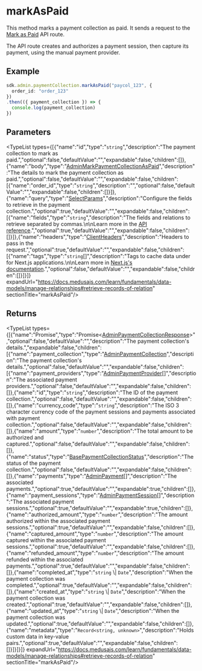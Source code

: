 
# markAsPaid

This method marks a payment collection as paid. It sends a request to the 
[Mark as Paid](https://docs.medusajs.com/api/admin#payment-collections\_postpaymentcollectionsidmarkaspaid)
API route.

The API route creates and authorizes a payment session, then capture its payment, 
using the manual payment provider.

## Example

```ts
sdk.admin.paymentCollection.markAsPaid("paycol_123", {
  order_id: "order_123"
})
.then(({ payment_collection }) => {
  console.log(payment_collection)
})
```

## Parameters

<TypeList types={[{"name":"id","type":"`string`","description":"The payment collection to mark as paid.","optional":false,"defaultValue":"","expandable":false,"children":[]},{"name":"body","type":"[AdminMarkPaymentCollectionAsPaid](../../../../../types/HttpTypes/interfaces/types.HttpTypes.AdminMarkPaymentCollectionAsPaid/page.mdx)","description":"The details to mark the payment collection as paid.","optional":false,"defaultValue":"","expandable":false,"children":[{"name":"order_id","type":"`string`","description":"","optional":false,"defaultValue":"","expandable":false,"children":[]}]},{"name":"query","type":"[SelectParams](../../../../../types/HttpTypes/interfaces/types.HttpTypes.SelectParams/page.mdx)","description":"Configure the fields to retrieve in the payment collection.","optional":true,"defaultValue":"","expandable":false,"children":[{"name":"fields","type":"`string`","description":"The fields and relations to retrieve separated by commas.\n\nLearn more in the [API reference](https://docs.medusajs.com/api/store#select-fields-and-relations).","optional":true,"defaultValue":"","expandable":false,"children":[]}]},{"name":"headers","type":"[ClientHeaders](../../../types/js_sdk.admin.ClientHeaders/page.mdx)","description":"Headers to pass in the request.","optional":true,"defaultValue":"","expandable":false,"children":[{"name":"tags","type":"`string`[]","description":"Tags to cache data under for Next.js applications.\n\nLearn more in [Next.js's documentation](https://nextjs.org/docs/app/building-your-application/caching#fetch-optionsnexttags-and-revalidatetag).","optional":false,"defaultValue":"","expandable":false,"children":[]}]}]} expandUrl="https://docs.medusajs.com/learn/fundamentals/data-models/manage-relationships#retrieve-records-of-relation" sectionTitle="markAsPaid"/>

## Returns

<TypeList types={[{"name":"Promise","type":"Promise&#60;[AdminPaymentCollectionResponse](../../../../../types/HttpTypes/interfaces/types.HttpTypes.AdminPaymentCollectionResponse/page.mdx)&#62;","optional":false,"defaultValue":"","description":"The payment collection's details.","expandable":false,"children":[{"name":"payment_collection","type":"[AdminPaymentCollection](../../../../../types/HttpTypes/interfaces/types.HttpTypes.AdminPaymentCollection/page.mdx)","description":"The payment collection's details.","optional":false,"defaultValue":"","expandable":false,"children":[{"name":"payment_providers","type":"[AdminPaymentProvider](../../../../../types/HttpTypes/interfaces/types.HttpTypes.AdminPaymentProvider/page.mdx)[]","description":"The associated payment providers.","optional":false,"defaultValue":"","expandable":false,"children":[]},{"name":"id","type":"`string`","description":"The ID of the payment collection.","optional":false,"defaultValue":"","expandable":false,"children":[]},{"name":"currency_code","type":"`string`","description":"The ISO 3 character currency code of the payment sessions and payments associated with payment collection.","optional":false,"defaultValue":"","expandable":false,"children":[]},{"name":"amount","type":"`number`","description":"The total amount to be authorized and captured.","optional":false,"defaultValue":"","expandable":false,"children":[]},{"name":"status","type":"[BasePaymentCollectionStatus](../../../../../types/types/types.BasePaymentCollectionStatus/page.mdx)","description":"The status of the payment collection.","optional":false,"defaultValue":"","expandable":false,"children":[]},{"name":"payments","type":"[AdminPayment](../../../../../types/HttpTypes/interfaces/types.HttpTypes.AdminPayment/page.mdx)[]","description":"The associated payments.","optional":true,"defaultValue":"","expandable":true,"children":[]},{"name":"payment_sessions","type":"[AdminPaymentSession](../../../../../types/HttpTypes/interfaces/types.HttpTypes.AdminPaymentSession/page.mdx)[]","description":"The associated payment sessions.","optional":true,"defaultValue":"","expandable":true,"children":[]},{"name":"authorized_amount","type":"`number`","description":"The amount authorized within the associated payment sessions.","optional":true,"defaultValue":"","expandable":false,"children":[]},{"name":"captured_amount","type":"`number`","description":"The amount captured within the associated payment sessions.","optional":true,"defaultValue":"","expandable":false,"children":[]},{"name":"refunded_amount","type":"`number`","description":"The amount refunded within the associated payments.","optional":true,"defaultValue":"","expandable":false,"children":[]},{"name":"completed_at","type":"`string` \\| `Date`","description":"When the payment collection was completed.","optional":true,"defaultValue":"","expandable":false,"children":[]},{"name":"created_at","type":"`string` \\| `Date`","description":"When the payment collection was created.","optional":true,"defaultValue":"","expandable":false,"children":[]},{"name":"updated_at","type":"`string` \\| `Date`","description":"When the payment collection was updated.","optional":true,"defaultValue":"","expandable":false,"children":[]},{"name":"metadata","type":"`Record<string, unknown>`","description":"Holds custom data in key-value pairs.","optional":true,"defaultValue":"","expandable":false,"children":[]}]}]}]} expandUrl="https://docs.medusajs.com/learn/fundamentals/data-models/manage-relationships#retrieve-records-of-relation" sectionTitle="markAsPaid"/>
